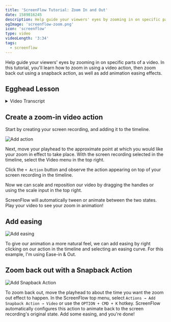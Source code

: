 ```yaml
---
title: 'ScreenFlow Tutorial: Zoom In and Out'
date: 1589816245
description: Help guide your viewers' eyes by zooming in on specific parts of a video.
ogImage: 'screenflow-zoom.png'
icon: 'screenflow'
type: video
videoLength: '3:34'
tags:
  - screenflow
---
```



Help guide your viewers' eyes by zooming in on specific parts of a video. In this tutorial, you'll learn how to zoom in using a video action, then zoom back out using a snapback action, as well as add animation easing effects.

## Egghead Lesson

<EggheadVideo
  src='https://egghead.io/lessons/egghead-zoom-in-and-out-with-screenflow/embed'
  title='Zoom with Screenflow'
/>

<details>
  <summary>Video Transcript</summary>

  **[0:01](https://youtu.be/azolc30C28w?t=1)**: In this tutorial we're going to look at zooming in to a specific part of the screen using ScreenFlow.

  **[0:06](https://youtu.be/azolc30C28w?t=6)**: I've recorded some demo footage here. Example footage that we'll use to demonstrate the zoom in effect. So I'm going to play it real quick.

  **[0:16](https://youtu.be/azolc30C28w?t=16)**: I've got VS Code open and my mouse goes over to the extensions tab and clicks it. So what we're going to do here is zoom in on the left hand menu as the mouse gets closer to the icon we want to hit.

  **[0:31](https://youtu.be/azolc30C28w?t=31)**: I'm going to move the scrubber to around the point where I want to start this animation. Next, I'm going to select the video tab in the top right and make sure that our screen recording is selected.

  **[0:46](https://youtu.be/azolc30C28w?t=46)**: Now that it's selected we have a bunch of options lighting up here, one of those is the action button. So we're going to click this, and you'll notice we get a litte yellow piece on our screen recording. So what I'm going to do is move this to the start of our playhead, so this is where our animation is going to start.

  **[1:08](https://youtu.be/azolc30C28w?t=68)**: And then I'm going to move our playhead to the end of this animation and now I'm going to scale the video by dragging the handles, or by dragging the scale slider in the right. So I want the left hand side to get bigger and zoomed in so I'm going to tweak this just a bit. And now screenflow does some automatic tweening between these two states. So you'll notice as I drag the playhead over the video, the animation is nice and smooth for us.

  **[1:41](https://youtu.be/azolc30C28w?t=102)**: So let's play that from the beginning and see how we like it. Not too bad, I think it would look better with some easing. So I'm going to right click and we have an option here. Right clicking on this action comes up with the curve type. You'll see that the default is linear. I'm going to click ease in and ease out, but feel free to choose one that you like. So let's try that again. It feels like a much more natural movement.

  **[2:13](https://youtu.be/azolc30C28w?t=133)**: So now that we've got the zoom in effect we want to zoom back out. To do that, I'm going to drag the playhead around here. This is where we want the zoom out effect to happen. To do this, I could create a new action and drag the handles back to our original zoom percentage. However, ScreenFlow offers a handy function for this.

  **[2:40](https://youtu.be/azolc30C28w?t=160)**: So you'll notice I'm bringing up my menu in the top here and we're going to insert a snapback action. Oops, we need to make sure our screen recoding is selected when we do that so, select that, then Add Snapback Action → Video or `OPTION + COMMAND + K` as our hotkey.

  **[3:04](https://youtu.be/azolc30C28w?t=184)**: So what this does is it automatically snaps back our video to the original state or the default state. So you can see here as we're scrubbing over it our video zooms back to our original state. Now again, we want some easing here to make it feel like a more natural movement. So I'm going to right click and add some easing. Now let's take a look. It zooms in nicely, and zooms right back out.
</details>


## Create a zoom-in video action

Start by creating your screen recording, and adding it to the timeline.

![Add action](/add-action.png)

Next, move your playhead to the approximate point at which you would like your zoom in effect to take place. With the screen recording selected in the timeline, select the Video menu in the top right.

Click the `+ Action` button and observe the action appearing on top of your screen recording in the timeline.

Now we can scale and reposition our video by dragging the handles or using the scale input in the top right.

ScreenFlow will automatically tween or animate between the two states. Play your video to see your zoom in animation!

## Add easing

![Add easing](/easing.png)

To give our animation a more natural feel, we can add easing by right clicking on our action in the timeline and selecting an easing curve. For this example, I'm using Ease-in & Out.

## Zoom back out with a Snapback Action

![Add Snapback Action](/add-snapback-action.png)

To zoom back out, move the playhead to about the time you want the zoom out effect to happen. In the ScreenFlow top menu, select `Actions → Add Snapback Action → Video` or use the `OPTION + CMD + K` hotkey. ScreenFlow automatically configures this action to animate back to the screen recording's original state. Add some easing, and you're done!
